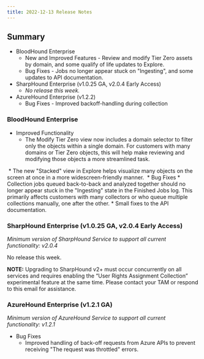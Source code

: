 ```yaml
---
title: 2022-12-13 Release Notes
---
```


## Summary

* BloodHound Enterprise
    * New and Improved Features - Review and modify Tier Zero assets by domain, and some qualify of life updates to Explore.
    * Bug Fixes - Jobs no longer appear stuck on "Ingesting", and some updates to API documentation.
* SharpHound Enterprise (v1.0.25 GA, v2.0.4 Early Access)
    * _No release this week._
* AzureHound Enterprise (v1.2.2)
    * Bug Fixes - Improved backoff-handling during collection

### BloodHound Enterprise

* Improved Functionality
    * The Modify Tier Zero view now includes a domain selector to filter only the objects within a single domain. For customers with many domains or Tier Zero objects, this will help make reviewing and modifying those objects a more streamlined task.
<Frame>
  <img src="/assets/image-32.png" alt=""/>
</Frame>
    * The new "Stacked" view in Explore helps visualize many objects on the screen at once in a more widescreen-friendly manner.
<Frame>
  <img src="/assets/image-33.gif" alt=""/>
</Frame>
* Bug Fixes
    * Collection jobs queued back-to-back and analyzed together should no longer appear stuck in the "Ingesting" state in the Finished Jobs log. This primarily affects customers with many collectors or who queue multiple collections manually, one after the other.
    * Small fixes to the API documentation.

### SharpHound Enterprise (v1.0.25 GA, v2.0.4 Early Access)

_Minimum version of SharpHound Service to support all current functionality: v2.0.4_

No release this week.

**NOTE:** Upgrading to SharpHound v2+ must occur concurrently on all services and requires enabling the “User Rights Assignment Collection” experimental feature at the same time. Please contact your TAM or respond to this email for assistance.

### AzureHound Enterprise (v1.2.1 GA)

_Minimum version of AzureHound Service to support all current functionality: v1.2.1_

* Bug Fixes
    * Improved handling of back-off requests from Azure APIs to prevent receiving "The request was throttled" errors.


